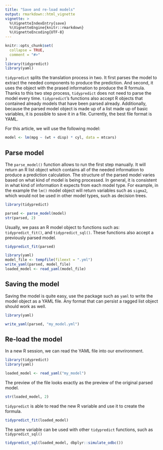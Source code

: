 ```yaml
---
title: "Save and re-load models"
output: rmarkdown::html_vignette
vignette: >
  %\VignetteIndexEntry{save}
  %\VignetteEngine{knitr::rmarkdown}
  %\VignetteEncoding{UTF-8}
---
```


```r
knitr::opts_chunk$set(
  collapse = TRUE,
  comment = "#>"
)
library(tidypredict)
library(yaml)
```

`tidypredict` splits the translation process in two.  It first parses the model to extract the needed components to produce the prediction.  And second, it uses the object with the prased information to produce the R formula. Thanks to this two step process, `tidypredict` does not need to parse the model every time.  `tidypredict`'s functions also accept R objects that contained already models that have been parsed already.  Additionally, because the parsed model object is made up of a list made up of basic variables, it is possible to save it in a file.  Currently, the best file format is YAML.

For this article, we will use the following model:

```r
model <- lm(mpg ~ (wt + disp) * cyl, data = mtcars)
```

## Parse model

The `parse_model()` function allows to run the first step manually.  It will return an R list object which contains all of the needed information to produce a prediction calculation.  The structure of the parsed model varies based on what kind of model is being processed.  In general, it is consistent in what kind of information it expects from each model type. For example, in the example the `lm()` model object will return variables such as `sigma2`,  which would not be used in other model types, such as decision trees.

```r
library(tidypredict)

parsed <- parse_model(model)
str(parsed, 2)
```

Usually, we pass an R model object to functions such as: `tidypredict_fit()`, and `tidypredict_sql()`.  These functions also accept a previously parsed model.

```r
tidypredict_fit(parsed)
```



```r
library(yaml)
model_file <- tempfile(fileext = ".yml")
write_yaml(parsed, model_file)
loaded_model <- read_yaml(model_file)
```

## Saving the model

Saving the model is quite easy, use the package such as `yaml` to write the model object as a YAML file.  Any format that can persist a ragged list object should work as well. 

```r
library(yaml)

write_yaml(parsed, "my_model.yml")
```

## Re-load the model

In a new R session, we can read the YAML file into our envrironment. 

```r
library(tidypredict)
library(yaml)

loaded_model <- read_yaml("my_model")
```

The preview of the file looks exactly as the preview of the original parsed model. 

```r
str(loaded_model, 2)
```

`tidypredict` is able to read the new R variable and use it to create the formula.  

```r
tidypredict_fit(loaded_model)
```

The same variable can be used with other `tidypredict` functions, such as `tidypredict_sql()`

```r
tidypredict_sql(loaded_model, dbplyr::simulate_odbc())
```


